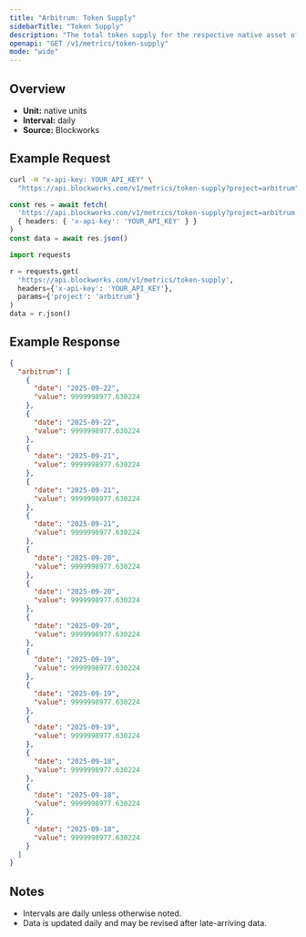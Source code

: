 ```yaml
---
title: "Arbitrum: Token Supply"
sidebarTitle: "Token Supply"
description: "The total token supply for the respective native asset of that chain. Inclusive of all locked tokens."
openapi: "GET /v1/metrics/token-supply"
mode: "wide"
---
```


## Overview

- **Unit:** native units
- **Interval:** daily
- **Source:** Blockworks

## Example Request

<CodeGroup>

```bash cURL
curl -H "x-api-key: YOUR_API_KEY" \
  "https://api.blockworks.com/v1/metrics/token-supply?project=arbitrum"
```

```typescript TypeScript
const res = await fetch(
  'https://api.blockworks.com/v1/metrics/token-supply?project=arbitrum',
  { headers: { 'x-api-key': 'YOUR_API_KEY' } }
)
const data = await res.json()
```

```python Python
import requests

r = requests.get(
  'https://api.blockworks.com/v1/metrics/token-supply',
  headers={'x-api-key': 'YOUR_API_KEY'},
  params={'project': 'arbitrum'}
)
data = r.json()
```

</CodeGroup>

## Example Response

```json
{
  "arbitrum": [
    {
      "date": "2025-09-22",
      "value": 9999998977.630224
    },
    {
      "date": "2025-09-22",
      "value": 9999998977.630224
    },
    {
      "date": "2025-09-21",
      "value": 9999998977.630224
    },
    {
      "date": "2025-09-21",
      "value": 9999998977.630224
    },
    {
      "date": "2025-09-21",
      "value": 9999998977.630224
    },
    {
      "date": "2025-09-20",
      "value": 9999998977.630224
    },
    {
      "date": "2025-09-20",
      "value": 9999998977.630224
    },
    {
      "date": "2025-09-20",
      "value": 9999998977.630224
    },
    {
      "date": "2025-09-19",
      "value": 9999998977.630224
    },
    {
      "date": "2025-09-19",
      "value": 9999998977.630224
    },
    {
      "date": "2025-09-19",
      "value": 9999998977.630224
    },
    {
      "date": "2025-09-18",
      "value": 9999998977.630224
    },
    {
      "date": "2025-09-18",
      "value": 9999998977.630224
    },
    {
      "date": "2025-09-18",
      "value": 9999998977.630224
    }
  ]
}
```

## Notes
- Intervals are daily unless otherwise noted.
- Data is updated daily and may be revised after late-arriving data.